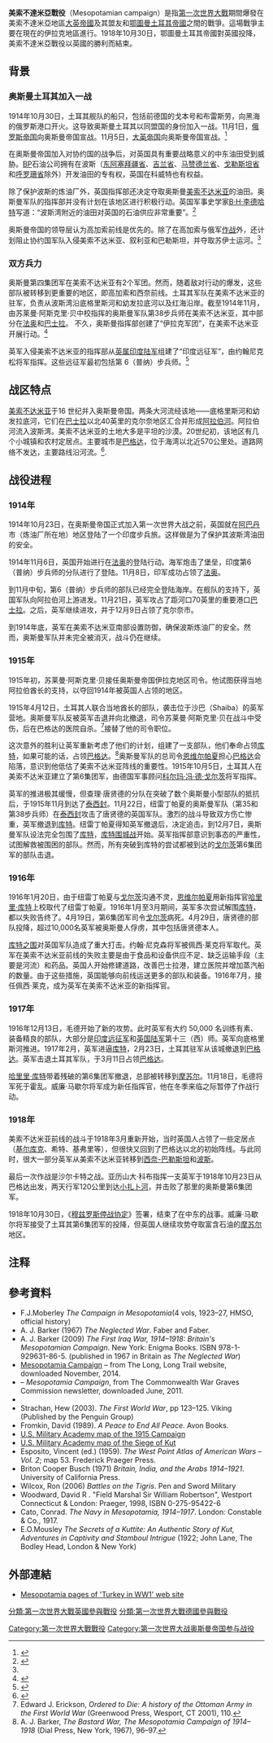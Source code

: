 {{Infobox military conflict
|conflict=美索不達米亞戰役
|partof= [[第一次世界大戰|第一次世界大戰]][[中东战场_(第一次世界大战)|中东战场]]
|campaign=
|image=[[File:Mesopotamian_campaign_6th_Army_Siege_of_Kut.png|300px]]
|caption=[[库特之围|库特之围]]時的{{link-en|鄂圖曼第六集团军|Sixth Army (Ottoman Empire)}}
|date=1914年11月6日 – 1918年11月14日<br>({{Age in years, months, weeks and days|month1=11|day1=06|year1=1914|month2=11|day2=14|year2=1918}})
|place=[[美索不達米亞|美索不達米亞]] (今日[[伊拉克|伊拉克]]境內)
|result= 英國獲勝，簽訂[[色佛爾條約|色佛爾條約]]。
|territory=[[鄂圖曼帝國的分裂|鄂圖曼帝國的分裂]]
|combatant1={{flagicon|British Empire|size=23px}} [[大英帝國|大英帝國]]
*{{flagicon|British Empire|size=23px}} [[大不列顛及愛爾蘭聯合王國|聯合王國]]
*{{flagicon|Australia}} [[澳洲|澳洲]]
*{{flagcountry|British Raj}}
*{{flagicon|NZ}} [[紐西蘭|紐西蘭]]
{{flagicon image|Flag of Kuwait (1909-1915).svg}} [[科威特|科威特]] (1914年)<ref name="Slot 2005 406">{{Harvnb|Slot|2005|pp=406–09}}</ref>
|combatant2={{flag|Ottoman Empire|size=23px}} <br> {{flagicon|German Empire}} [[德意志帝國|德意志帝國]]
|commander1=[[File:Flag_of_the_United_Kingdom.svg|23px]] {{link-en|約翰·尼克森|John Nixon (British general)}}<br>[[File:Flag_of_the_United_Kingdom.svg|23px]] {{link-en|佩西·萊克|Percy Lake}}<br>[[File:Flag_of_the_United_Kingdom.svg|23px]] {{link-en|弗雷德里克·史坦利·毛德|Frederick Stanley Maude|弗雷德里克·毛德}}<br>[[File:Flag_of_the_United_Kingdom.svg|23px]] {{link-en|查理·韋爾·費雷爾斯·唐賢德|Charles Vere Ferrers Townshend|查理·唐賢德}}{{POW}}<br />{{flagicon image|Flag of Kuwait (1909-1915).svg}} {{link-en|穆巴拉克·愛爾-沙巴|Mubarak Al-Sabah}}
|commander2=[[File:Ottoman_Flag.svg|23px]] {{link-en|蘇萊曼·阿斯克里|Sulaiman al-Askeri}}<br />[[File:Ottoman_Flag.svg|23px]] {{link-en|纽雷丁帕夏|Nureddin Pasha}}<br />
[[File:Ottoman_Flag.svg|23px]] [[哈里里·库特|哈里里·库特]]<br />[[File:Ottoman_Flag.svg|23px]] {{link-en|卡濟姆·喀拉貝基爾|Kâzım Karabekir}}<br>[[File:Ottoman_Flag.svg|23px]] {{link-en|阿里·伊珊·薩畢斯|Ali İhsan Sâbis}}<br />
[[File:Flag_of_the_German_Empire.svg|23px]] [[科尔玛·冯·德·戈尔茨|科尔玛·冯·德·戈尔茨]] <small>''(死於[[斑疹傷寒|斑疹傷寒]])''</small>
| strength1         = 889,702人 (總共)<ref>{{cite web|url=http://www.1914-1918.net/faq.htm|title=British Army statistics of the Great War|access-date=2014-11-30}}</ref>
* 447,531人 (高峰)<ref>Erickson 2007, page 154.</ref><ref>[https://books.google.mk/books?hl=de&id=6hwb6ovvYCcC&dq=%22mesopotamian+campaign+410%2C000%22&q=%22The+ration+strength+of+the+Mesopotamia+Expeditionary+Force+on+19+October+1918+was+more+than%22#v=snippet&q=%22The%20ration%20strength%20of%20the%20Mesopotamia%20Expeditionary%20Force%20on%2019%20October%201918%20was%20more%20than%22&f=false ''A naval history of World War I''], Paul G. Halpern, Routledge, 1995, {{ISBN|1-85728-498-4}}, page 132.</ref>
| strength2         = 約 450,000人<ref>Erickson 2001, p. 52: "the British ultimately sent almost double the number of men that the Turks did in that theater".</ref><ref name="turkeyswar.com">{{cite web|url=http://www.turkeyswar.com|title=Turkey in the First World War|work=turkeyswar.com|access-date=2016-08-15}}</ref>
| casualties1       ='''總共: 256,000人'''
----85,200人因戰鬥傷亡<ref>Smith and Mitchell, p. 224.</ref>
* 11,008人戰死
* 5,281人因傷死亡
* 2,341人失蹤
* 12,879人被俘
* 53,697人受傷
16,712人死於疾病<br>154,343因疾病撤離
| casualties2       ='''總共: 125,000人'''<ref name="turkeyswar.com"/>
----約 89,500人因戰鬥傷亡
* 13,069人死亡
* 56,000人受傷或因傷死亡
* 22,404人被俘
| notes             =
| campaignbox       =
{{Campaignbox 美索不達米亞戰役}}
{{Campaignbox World War I}}}}

'''美索不達米亞戰役'''（Mesopotamian campaign）是指[[第一次世界大戰|第一次世界大戰]]期間爆發在美索不達米亞地區[[大英帝國|大英帝國]]及其盟友和[[鄂圖曼土耳其帝國|鄂圖曼土耳其帝國]]之間的戰爭。這場戰爭主要在現在的伊拉克地區進行。1918年10月30日，鄂圖曼土耳其帝國對英國投降，美索不達米亞戰役以英國的勝利而結束。

== 背景 ==
=== 奥斯曼土耳其加入一战 ===
1914年10月30日，土耳其舰队的船只，包括前德国的戈本号和布雷斯劳，向黑海的俄罗斯港口开火。这导致奥斯曼土耳其以同盟国的身份加入一战。11月1日，[[俄罗斯帝国|俄罗斯帝国]]向奥斯曼帝国宣战。11月5日，[[大英帝国|大英帝国]]向奥斯曼帝国宣战。<ref name=war1enter>{{cite book |author1=Ростунова. |title=История Первой мировой войны 1914—1918 гг. |date=1975 |page=390—391}}</ref>

在奥斯曼帝国加入对协约国的战争后，对英国具有重要战略意义的中东油田受到威胁。[[BP|BP]]石油公司拥有在波斯（[[东阿塞拜疆省|东阿塞拜疆省]]、[[吉兰省|吉兰省]]、[[马赞德兰省|马赞德兰省]]、[[戈勒斯坦省|戈勒斯坦省]]和[[呼罗珊省|呼罗珊省]]除外）开发油田的专有权，英国在科威特也有权益。

除了保护波斯的炼油厂外，英国指挥部还决定夺取奥斯曼[[奥斯曼伊拉克|美索不达米亚]]的油田。奥斯曼军队的指挥部并没有计划在该地区进行积极行动。英国军事史学家[[B·H·李德哈特|B·H·李德哈特]]写道：“波斯湾附近的油田对英国的石油供应非常重要”。<ref>{{cite book |author1=B·H·李德哈特 |title=The Real War （1914–1918） （1930）}}</ref>

奥斯曼帝国的领导层认为高加索前线是优先的。除了在高加索与俄军[[高加索战役_(第一次世界大战)|作战]]外，还计划阻止协约国军队入侵美索不达米亚、叙利亚和巴勒斯坦，并夺取苏伊士运河。<ref name=war1enter />

=== 双方兵力 ===
奥斯曼第四集团军在美索不达米亚有2个军团。然而，随着敌对行动的爆发，这些部队被转移到更重要的地区，即高加索和西奈前线。土耳其军队在美索不达米亚的驻军，负责从波斯湾沿底格里斯河和幼发拉底河以及红海沿岸。截至1914年11月，由苏莱曼·阿斯克里·贝中校指挥的奥斯曼军队第38步兵师在美索不达米亚，其中部分在[[法奥|法奥]]和[[巴士拉|巴士拉]]。 不久，奥斯曼指挥部创建了“伊拉克军团”，在美索不达米亚开展行动。<ref>{{cite book |author1=Edward Erickson |title=Ottoman Army Effectiveness in WWI |page=67—68}}</ref>

英军入侵美索不达米亚的指挥部从[[英属印度陆军|英属印度陆军]]组建了“印度远征军”，由约翰尼克松将军指挥。这些远征军最初包括第 6（普纳）步兵师。<ref>{{cite book |author1=Ian Sumner |title=The Indian Army 1914–1947 |isbn=1841761966 |page=5-6}}</ref>

== 战区特点 ==
[[美索不达米亚|美索不达米亚]]于16 世纪并入奥斯曼帝国。两条大河流经该地——底格里斯河和幼发拉底河，它们在[[巴士拉|巴士拉]]以北40英里的克尔奈地区汇合并形成[[阿拉伯河|阿拉伯河]]。阿拉伯河流入波斯湾。美索不达米亚的土地大多是平坦的沙漠。20世纪初，该地区有几个小城镇和农村定居点。主要城市是[[巴格达|巴格达]]，位于海湾以北近570公里处。道路网络不发达，主要路线沿河流。<ref>{{cite web
 |datepublished = 
 |url           = http://www.1914-1918.net/mespot.htm
 |title         = «The Long, Long Trail. The British Army of 1914-1918. Mesopotamia»
 |author        = Chris Baker.
 |publisher     = 1914-1918.net
 |accessdate    = 2012-08-23
 |archiveurl    = https://www.webcitation.org/6BX6nVk0M?url=http://www.1914-1918.net/mespot.htm
 |archivedate   = 2012-10-19
}}</ref>.

== 战役进程 ==
=== 1914年 ===
1914年10月23日，在奥斯曼帝国正式加入第一次世界大战之前，英国就在[[阿巴丹|阿巴丹]]市（炼油厂所在地）地区登陆了一个印度步兵旅。这样做是为了保护其波斯湾油田的安全。

1914年11月6日，英国开始进行在[[法奥|法奥]]的登陆行动。海军炮击了堡垒，印度第6（普纳）步兵师的分队进行了登陆。11月8日，印军成功占领了[[法奥|法奥]]。

到11月中旬，第6（普纳）步兵师的部队已经完全登陆海岸。在舰队的支持下，英国军队向阿拉伯河上游进发。11月21日，英军攻占了距河口70英里的重要港口[[巴士拉|巴士拉]]。之后，英军继续进攻，并于12月9日占领了克尔奈市。

到1914年底，英军在美索不达米亚南部设置防御，确保波斯炼油厂的安全。然而，奥斯曼军队并未完全被消灭，战斗仍在继续。

=== 1915年 ===
{{main|库特之围}}
1915年初，苏莱曼·阿斯克里·贝接任奥斯曼帝国伊拉克地区司令。他试图获得当地阿拉伯酋长的支持，以夺回1914年被英国人占领的地区。

1915年4月12日，土耳其人联合当地酋长的部队，袭击位于沙巴（Shaiba）的英军营地。奥斯曼军队反被英军击退并向北撤退，司令苏莱曼·阿斯克里·贝在战斗中受伤，后在巴格达的医院自杀。<ref>Edward J. Erickson, ''Ordered to Die: A history of the Ottoman Army in the First World War'' (Greenwood Press, Wesport, CT 2001), 110.</ref>{{link-en|纽雷丁帕夏|Nureddin Pasha}}接替了他的司令职位。

这次意外的胜利让英军重新考虑了他们的计划，{{link-en|查理·韋爾·費雷爾斯·唐賢德|Charles Vere Ferrers Townshend|查理·唐賢德}}组建了一支部队，他们奉命占领[[库特_(伊拉克)|库特]]，如果可能的话，占领[[巴格达|巴格达]]。<ref>A. J. Barker, ''The Bastard War, The Mesopotamia Campaign of 1914–1918'' (Dial Press, New York, 1967), 96–97.</ref>奥斯曼军队的总司令[[恩维尔帕夏|恩维尔帕夏]]担心[[巴格达|巴格达]]会陷落，意识到他低估了美索不达米亚阵线的重要性。1915年10月5日，土耳其人在美索不达米亚建立了第6集团军，由德国军事顾问[[科尔玛·冯·德·戈尔茨|科尔玛·冯·德·戈尔茨]]将军指挥。

英军的推进极其缓慢，但查理·唐贤德的分队在突破了数个奥斯曼小型部队的抵抗后，于1915年11月到达了[[泰西封|泰西封]]。11月22日，纽雷丁帕夏的奥斯曼军队（第35和第38步兵师）在[[泰西封|泰西封]]攻击了唐贤德的英国军队。激烈的战斗导致双方伤亡惨重，英军撤退到[[库特_(伊拉克)|库特]]。纽雷丁帕夏得知英军撤退后，决定追击。到12月7日，奥斯曼军队设法完全包围了[[库特_(伊拉克)|库特]]，[[库特之围|库特围城战]]开始。英军指挥部意识到事态的严重性，试图解救被围困的部队。然而，所有突破到库特的尝试都被到达的[[科尔玛·冯·德·戈尔茨|戈尔茨]]第6集团军的部队击退。

===1916年===
1916年1月20日，由于纽雷丁帕夏与[[科尔玛·冯·德·戈尔茨|戈尔茨]]沟通不灵，[[恩维尔帕夏|恩维尔帕夏]]用新指挥官[[哈里里·库特|哈里里·库特]]上校取代了纽雷丁帕夏。1916年1月至3月期间，英军多次尝试解围[[库特_(伊拉克)|库特]]，都以失败告终了。4月19日，第6集团军司令[[科尔玛·冯·德·戈尔茨|戈尔茨]]病死。4月29日，唐贤德的部队投降，超过10,000名英军被奥斯曼人俘虏，其中包括唐贤德本人。

[[库特之围|库特之围]]对英国军队造成了重大打击。约翰·尼克森将军被佩西·莱克将军{{link-en|佩西·萊克|Percy Lake}}取代。英军在美索不达米亚前线的失败主要是由于食品和设备供应不足、缺乏运输手段（主要是河流）和药品。英国人开始修建道路，改善巴士拉港，建立医院并增加蒸汽船的数量。由于这些措施，英国能够向前线运送更多的部队和装备。1916年7月，{{link-en|弗雷德里克·史坦利·毛德|Frederick Stanley Maude|弗雷德里克·毛德}}接任佩西·莱克，成为英军在美索不达米亚的新指挥官。

===1917年===
1916年12月13日，毛德开始了新的攻势。此时英军有大约 50,000 名训练有素、装备精良的部队，大部分是[[英属印度陆军|印度远征军]]和[[英国陆军|英国陆军]]第十三（西）师。英军向底格里斯河推进。1917年2月，英军进逼[[库特_(伊拉克)|库特]]，2月23日，土耳其驻军从该城撤退到[[巴格达|巴格达]]。英军击退土耳其军队，于3月11日占领[[巴格达|巴格达]]。

[[哈里里·库特|哈里里·库特]]带着残破的第6集团军撤退，总部被转移到[[摩苏尔|摩苏尔]]。11月18日，毛德将军死于霍乱。威廉·马歇尔将军成为新任指挥官，他在冬季来临之际暂停了作战行动。

===1918年===
美索不达米亚前线的战斗于1918年3月重新开始，当时英国人占领了一些定居点（[[基尔库克|基尔库克]]、希特、基弗里等），但很快又回到了巴格达以北的初始阵线。与此同时，很大一部分英军从美索不达米亚转移到[[西奈及巴勒斯坦战役|西奈-巴勒斯坦]]和[[波斯战役|波斯]]。

最后一次作战是沙尔卡特之战。亚历山大·科布指挥一支英军于1918年10月23日从巴格达出发，两天行军120公里到达[[小扎卜河|小扎卜河]]，并击败了那里的奥斯曼第6集团军。

1918年10月30日，《[[穆兹罗斯停战协定|穆兹罗斯停战协定]]》签署，结束了在中东的战事。威廉·马歇尔将军接受了土耳其第6集团军的投降，但英国人继续攻势夺取富含石油的[[摩苏尔|摩苏尔]]地区。

== 注释 ==
{{Reflist}}

==參考資料==
* F.J.Moberley ''The Campaign in Mesopotamia''(4 vols, 1923–27, HMSO, official history)
* A. J. Barker (1967) ''The Neglected War''. Faber and Faber.
* A. J. Barker (2009) ''The First Iraq War, 1914–1918: Britain's Mesopotamian Campaign''. New York: Enigma Books. ISBN 978-1-929631-86-5. (published in 1967 in Britain as ''The Neglected War'')
* [http://www.1914-1918.net/mespot.htm Mesopotamia Campaign] {{WebCite|url=https://www.webcitation.org/6BX6nVk0M?url=http://www.1914-1918.net/mespot.htm |date=20121019150350 |dateformat=iso }} – from The Long, Long Trail website, downloaded November, 2014.
* [http://www.cwgc.org/admin/files/cwgc%20newsletter%20june%20version%202.pdf ] {{Wayback|url=http://www.cwgc.org/admin/files/cwgc%20newsletter%20june%20version%202.pdf |date=20181221170511 }} – ''Mesopotamia Campaign'', from The Commonwealth War Graves Commission newsletter, downloaded June, 2011.
* {{cite book |last=Slot |first=B.J. |title=Mubarak Al-Sabah: Founder of Modern Kuwait 1896–1915 |year=2005 |publisher=Arabian Publishing |location=London |isbn=9780954479244 |ref=harv}}
* Strachan, Hew (2003). ''The First World War'', pp 123–125. Viking (Published by the Penguin Group)
* Fromkin, David (1989). ''A Peace to End All Peace''. Avon Books.
* [https://web.archive.org/web/20060212143921/http://www.dean.usma.edu/history/web03/atlases/great%20war/great%20war%20%20pages/great%20war%20map%2046.htm U.S. Military Academy map of the 1915 Campaign]
* [https://web.archive.org/web/20060212143927/http://www.dean.usma.edu/history/web03/atlases/great%20war/great%20war%20%20pages/great%20war%20map%2047.htm U.S. Military Academy map of the Siege of Kut]
* Esposito, Vincent (ed.) (1959). ''The West Point Atlas of American Wars – Vol. 2''; map 53. Frederick Praeger Press.
* Briton Cooper Busch (1971) ''Britain, India, and the Arabs 1914–1921''. University of California Press.
* Wilcox, Ron (2006) ''Battles on the Tigris''. Pen and Sword Military
* Woodward, David R . "Field Marshal Sir William Robertson", Westport Connecticut & London: Praeger, 1998, ISBN 0-275-95422-6
* Cato, Conrad. ''The Navy in Mesopotamia, 1914–1917''. London: Constable & Co., 1917.
* E.O.Mousley ''The Secrets of a Kuttite: An Authentic Story of Kut, Adventures in Captivity and Stamboul Intrigue'' (1922; John Lane, The Bodley Head, London & New York)


==外部連結==
{{Commons category|Mesopotamian campaign}}
* [https://web.archive.org/web/20090111195249/http://www.turkeyswar.com/campaigns/mesopotamia1.htm Mesopotamia pages of 'Turkey in WW1' web site]
{{第一次世界大战}}
[[Category:第一次世界大戰戰役|Category:第一次世界大戰戰役]]
[[分類:第一次世界大戰英國參與戰役|分類:第一次世界大戰英國參與戰役]]
[[分類:第一次世界大戰德國參與戰役|分類:第一次世界大戰德國參與戰役]]
[[Category:第一次世界大战奥斯曼帝国参与战役|Category:第一次世界大战奥斯曼帝国参与战役]]